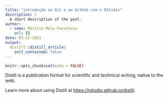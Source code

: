 ```yaml
---
title: "introdução ao Git e ao GitHub com o RStudio"
description: |
  A short description of the post.
author:
  - name: Marília Melo Favalesso
    url: {}
date: 03-22-2021
output:
  distill::distill_article:
    self_contained: false
---
```



```r
knitr::opts_chunk$set(echo = FALSE)
```

Distill is a publication format for scientific and technical writing, native to the web.

Learn more about using Distill at <https://rstudio.github.io/distill>.


